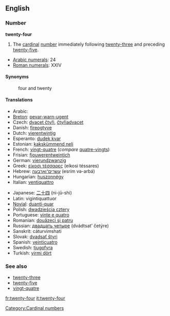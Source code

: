 ==English==

===Number===
'''twenty-four'''
#The [[cardinal]] [[number]] immediately following [[twenty-three]] and preceding [[twenty-five]].

*[[w:Arabic numerals|Arabic numerals]]: 24
*[[w:Roman numerals|Roman numerals]]: XXIV

====Synonyms====
:four and twenty

====Translations====
{{top}}
*Arabic: {{ARchar|[[اربعة وعشرين]]}} {{Unicode|(’arbáʕa w-ʕišrí:n)}}
*[[Breton]]: [[pevar-warn-ugent]]
*Czech: [[dvacet čtyři]], [[čtyřiadvacet]]
*Danish: [[fireogtyve]]
*Dutch: [[vierentwintig]]
*Esperanto: [[dudek kvar]]
*Estonian: [[kakskümmend neli]]
*French: [[vingt-quatre]] {{m}} (''compare'' [[quatre-vingts]])
*Frisian: [[fjouwerentweintich]]
*German: [[vierundzwanzig]]
*Greek: [[είκοσι τέσσαρες]] (eíkosi téssares)
*Hebrew: [[עשרים־וארבעה]] (esrím və-arbá)
*Hungarian: [[huszonnégy]]
*Italian: [[ventiquattro]]
{{mid}}
*Japanese: [[二十四]] (ni-jū-shi)
*Latin: vigintiquattuor
*[[Novial]]: [[duanti-quar]]
*Polish: [[dwadzieścia cztery]]
*Portuguese: [[vinte e quatro]] {{m}}
*Romanian: [[douăzeci şi patru]]
*Russian: [[двадцать четыре]] (dvádtsat’ četýre)
*Sanskrit: cáturvi''m''shati
*Slovak: [[dvadsať štyri]]
*Spanish: [[veinticuatro]]
*Swedish: [[tjugofyra]]
*Turkish: [[yirmi dört]]
{{bottom}}

===See also===
*[[twenty-three]]
*[[twenty-five]]
*[[vingt-quatre]]

[[Category:Cardinal numbers]]

[[fr:twenty-four]]
[[it:twenty-four]]